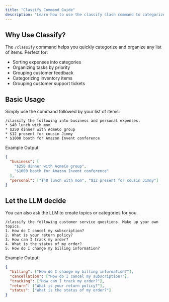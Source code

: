 ```yaml
---
title: "Classify Command Guide"
description: "Learn how to use the classify slash command to categorize and organize information"
---
```


## Why Use Classify?

The `/classify` command helps you quickly categorize and organize any list of items. Perfect for:

- Sorting expenses into categories
- Organizing tasks by priority
- Grouping customer feedback
- Categorizing inventory items
- Grouping customer support tickets

## Basic Usage

Simply use the command followed by your list of items:

```
/classify the following into business and personal expenses:
* $40 lunch with mom
* $250 dinner with AcmeCo group
* $12 present for cousin Jimmy
* $1000 booth for Amazon Invent conference
```

Example Output:

```json
{
  "business": [
    "$250 dinner with AcmeCo group",
    "$1000 booth for Amazon Invent conference"
  ],
  "personal": ["$40 lunch with mom", "$12 present for cousin Jimmy"]
}
```

## Let the LLM decide

You can also ask the LLM to create topics or categories for you.

```
/classify the following customer service questions. Make up your own topics. 
1. How do I cancel my subscription?
2. What is your return policy?
3. How can I track my order?
4. What is the status of my order?
5. How do I change my billing information?
```

Example Output:

```json
{
  "billing": ["How do I change my billing information?"],
  "cancellation": ["How do I cancel my subscription?"],
  "tracking": ["How can I track my order?"],
  "return": ["What is your return policy?"],
  "status": ["What is the status of my order?"]
}
```
